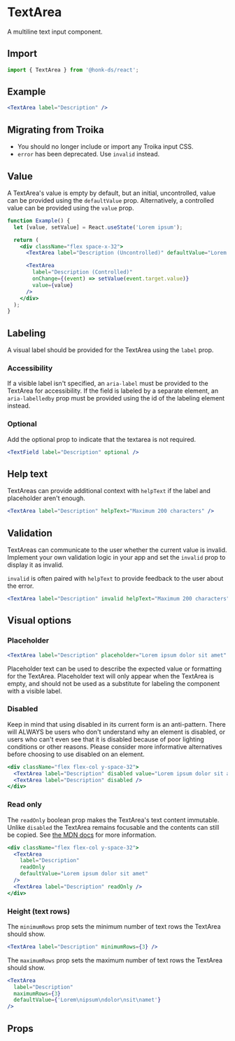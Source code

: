 
# TextArea

A multiline text input component.

## Import

```js
import { TextArea } from '@honk-ds/react';
```

## Example

```jsx example
<TextArea label="Description" />
```

## Migrating from Troika

- You should no longer include or import any Troika input CSS.
- `error` has been deprecated. Use `invalid` instead.

## Value

A TextArea's value is empty by default, but an initial, uncontrolled, value can
be provided using the `defaultValue` prop. Alternatively, a controlled value can
be provided using the `value` prop.

```jsx example
function Example() {
  let [value, setValue] = React.useState('Lorem ipsum');

  return (
    <div className="flex space-x-32">
      <TextArea label="Description (Uncontrolled)" defaultValue="Lorem ipsum" />

      <TextArea
        label="Description (Controlled)"
        onChange={(event) => setValue(event.target.value)}
        value={value}
      />
    </div>
  );
}
```

## Labeling

A visual label should be provided for the TextArea using the `label` prop.

### Accessibility

If a visible label isn't specified, an `aria-label` must be provided to the
TextArea for accessibility. If the field is labeled by a separate element, an
`aria-labelledby` prop must be provided using the id of the labeling element
instead.

### Optional

Add the optional prop to indicate that the textarea is not required.

```jsx example
<TextField label="Description" optional />
```

## Help text

TextAreas can provide additional context with `helpText` if the label and
placeholder aren't enough.

```jsx example
<TextArea label="Description" helpText="Maximum 200 characters" />
```

## Validation

TextAreas can communicate to the user whether the current value is invalid.
Implement your own validation logic in your app and set the `invalid` prop to
display it as invalid.

`invalid` is often paired with `helpText` to provide feedback to the user about
the error.

```jsx example
<TextArea label="Description" invalid helpText="Maximum 200 characters" />
```

## Visual options

### Placeholder

```jsx example
<TextArea label="Description" placeholder="Lorem ipsum dolor sit amet" />
```

Placeholder text can be used to describe the expected value or formatting for
the TextArea. Placeholder text will only appear when the TextArea is empty, and
should not be used as a substitute for labeling the component with a visible
label.

### Disabled

Keep in mind that using disabled in its current form is an anti-pattern. There
will ALWAYS be users who don't understand why an element is disabled, or users
who can't even see that it is disabled because of poor lighting conditions or
other reasons. Please consider more informative alternatives before choosing to
use disabled on an element.

```jsx example
<div className="flex flex-col y-space-32">
  <TextArea label="Description" disabled value="Lorem ipsum dolor sit amet" />
  <TextArea label="Description" disabled />
</div>
```

### Read only

The `readOnly` boolean prop makes the TextArea's text content immutable. Unlike
`disabled` the TextArea remains focusable and the contents can still be copied.
See
[the MDN docs](https://developer.mozilla.org/en-US/docs/Web/HTML/Attributes/readonly)
for more information.

```jsx example
<div className="flex flex-col y-space-32">
  <TextArea
    label="Description"
    readOnly
    defaultValue="Lorem ipsum dolor sit amet"
  />
  <TextArea label="Description" readOnly />
</div>
```

### Height (text rows)

The `minimumRows` prop sets the minimum number of text rows the TextArea should
show.

```jsx example
<TextArea label="Description" minimumRows={3} />
```

The `maximumRows` prop sets the maximum number of text rows the TextArea should
show.

```jsx example
<TextArea
  label="Description"
  maximumRows={3}
  defaultValue={'Lorem\nipsum\ndolor\nsit\namet'}
/>
```

## Props

```props packages/textarea/src/component.tsx

```
